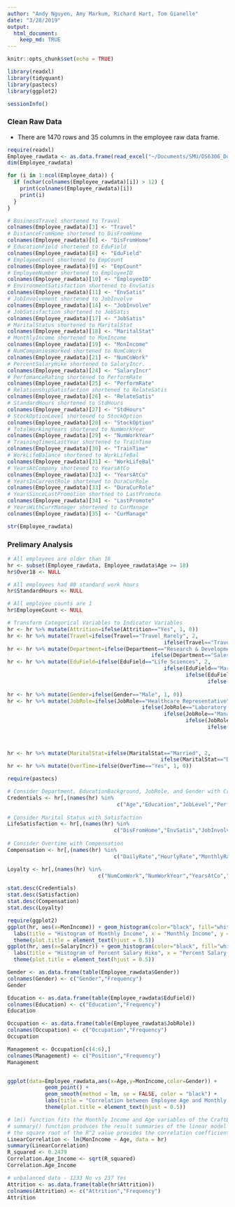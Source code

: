 ```yaml
---
author: "Andy Nguyen, Amy Markum, Richard Hart, Tom Gianelle"
date: "3/28/2019"
output: 
  html_document:
    keep_md: TRUE
---
```


```r
knitr::opts_chunk$set(echo = TRUE)

library(readxl)
library(tidyquant)
library(pastecs)
library(ggplot2)
```

``` r
sessionInfo()
```

### Clean Raw Data
  * There are 1470 rows and 35 columns in the employee raw data frame.
``` r
require(readxl)
Employee_rawdata <- as.data.frame(read_excel("~/Documents/SMU/DS6306_DoingDataScience/CaseStudy_2/CaseStudy2-data.xlsx"))
dim(Employee_rawdata)
```

``` r
for (i in 1:ncol(Employee_data)) {
  if (nchar(colnames(Employee_rawdata)[i]) > 12) {
    print(colnames(Employee_rawdata)[i])
    print(i)
  }
}

# BusinessTravel shortened to Travel
colnames(Employee_rawdata)[3] <- "Travel"
# DistanceFromHome shortened to DisFromHome
colnames(Employee_rawdata)[6] <- "DisFromHome"
# EducationField shortened to EduField
colnames(Employee_rawdata)[8] <- "EduField"
# EmployeeCount shortened to EmpCount
colnames(Employee_rawdata)[9] <- "EmpCount"
# EmployeeNumber shortened to EmployeeID
colnames(Employee_rawdata)[10] <- "EmployeeID"
# EnvironmentSatisfaction shortened to EnvSatis
colnames(Employee_rawdata)[11] <- "EnvSatis"
# JobInvolvement shortened to JobInvolve
colnames(Employee_rawdata)[14] <- "JobInvolve"
# JobSatisfaction shortened to JobSatis
colnames(Employee_rawdata)[17] <- "JobSatis"
# MaritalStatus shortened to MaritalStat
colnames(Employee_rawdata)[18] <- "MaritalStat"
# MonthlyIncome shortened to MonIncome
colnames(Employee_rawdata)[19] <- "MonIncome"
# NumCompaniesWorked shortened to NumCoWork
colnames(Employee_rawdata)[21] <- "NumCoWork"
# PercentSalaryHike shortened to SalaryIncr.
colnames(Employee_rawdata)[24] <- "SalaryIncr"
# PerfomanceRating shortened to PerformRate
colnames(Employee_rawdata)[25] <- "PerformRate"
# RelationshipSatisfaction shortened to RelateSatis
colnames(Employee_rawdata)[26] <- "RelateSatis"
# StandardHours shortened to StdHours
colnames(Employee_rawdata)[27] <- "StdHours"
# StockOptionLevel shortened to StockOption
colnames(Employee_rawdata)[28] <- "StockOption"
# TotalWorkingYears shortened to NumWorkYear
colnames(Employee_rawdata)[29] <- "NumWorkYear"
# TrainingTimesLastYear shortened to TrainTime
colnames(Employee_rawdata)[30] <- "TrainTime"
# WorkLifeBalance shortened to WorkLifeBal
colnames(Employee_rawdata)[31] <- "WorkLifeBal"
# YearsAtCompany shortened to YearsAtCo
colnames(Employee_rawdata)[32] <- "YearsAtCo"
# YearsInCurrentRole shortened to DuraCurRole
colnames(Employee_rawdata)[33] <- "DuraCurRole"
# YearsSinceLastPromotion shortned to LastPromote
colnames(Employee_rawdata)[34] <- "LastPromote"
# YearsWithCurrManager shortened to CurManage
colnames(Employee_rawdata)[35] <- "CurManage"

str(Employee_rawdata)
```

### Prelimary Analysis

``` r
# All employees are older than 18
hr <- subset(Employee_rawdata, Employee_rawdata$Age >= 18)
hr$Over18 <- NULL

# All employees had 80 standard work hours
hr$StandardHours <- NULL

# All employee counts are 1
hr$EmployeeCount <- NULL

# Transform Categorical Variables to Indicator Variables
hr <- hr %>% mutate(Attrition=ifelse(Attrition=="Yes", 1, 0))
hr <- hr %>% mutate(Travel=ifelse(Travel=="Travel_Rarely", 2, 
                                                  ifelse(Travel=="Travel_Frequently", 3, 1)))
hr <- hr %>% mutate(Department=ifelse(Department=="Research & Development", 2, 
                                              ifelse(Department=="Sales", 3, 1)))
hr <- hr %>% mutate(EduField=ifelse(EduField=="Life Sciences", 2, 
                                                  ifelse(EduField=="Marketing", 3, 
                                                         ifelse(EduField=="Medical", 4,
                                                                ifelse(EduField=="Other", 5,
                                                                       ifelse(EduField=="Technical Degree", 6, 1))))))
hr <- hr %>% mutate(Gender=ifelse(Gender=="Male", 1, 0))
hr <- hr %>% mutate(JobRole=ifelse(JobRole=="Healthcare Representative", 2,
                                           ifelse(JobRole=="Laboratory Technician", 3,
                                                  ifelse(JobRole=="Manager", 4,
                                                         ifelse(JobRole=="Manufacturing Director", 5,
                                                                ifelse(JobRole=="Research Director", 6, 
                                                                       ifelse(JobRole=="Research Scientist", 7,
                                                                              ifelse(JobRole=="Sales Executive", 8,
                                                                                     ifelse(JobRole=="Sales Representative", 9, 0)))))))))
hr <- hr %>% mutate(MaritalStat=ifelse(MaritalStat=="Married", 2,
                                                 ifelse(MaritalStat=="Divorced", 3, 1)))
hr <- hr %>% mutate(OverTime=ifelse(OverTime=="Yes", 1, 0))
```

``` r
require(pastecs)

# Consider Department, EducationBackground, JobRole, and Gender with Credentials
Credentials <- hr[,(names(hr) %in%
                                   c("Age","Education","JobLevel","PerformRate"))]
                                 
# Consider Marital Status with Satisfaction
LifeSatisfaction <- hr[,(names(hr) %in%
                                  c("DisFromHome","EnvSatis","JobInvolve","JobSatis","RelateSatis","WorkLifeBal"))]
                              
# Consider Overtime with Compensation                                  
Compensation <- hr[,(names(hr) %in%
                                  c("DailyRate","HourlyRate","MonthlyRate","MonIncome","SalaryIncr","LastPromote","StockOption"))]

Loyalty <- hr[,(names(hr) %in%
                             c("NumComWork","NumWorkYear","YearsAtCo","DuraCurRole","CurManage"))]

stat.desc(Credentials)
stat.desc(Satisfaction)
stat.desc(Compensation)
stat.desc(Loyalty)

require(ggplot2)
ggplot(hr, aes(x=MonIncome)) + geom_histogram(color="black", fill="white",bins = 25) + 
  labs(title = "Histogram of Monthly Income", x = "Monthly Income", y = "Frequency") + 
  theme(plot.title = element_text(hjust = 0.5))
ggplot(hr, aes(x=SalaryIncr)) + geom_histogram(color="black", fill="white",bins=4) + 
  labs(title = "Histogram of Percent Salary Hike", x = "Percent Salary Hike", y = "Frequency") + 
  theme(plot.title = element_text(hjust = 0.5))
```

``` r
Gender <- as.data.frame(table(Employee_rawdata$Gender))
colnames(Gender) <- c("Gender","Frequency")
Gender

Education <- as.data.frame(table(Employee_rawdata$EduField))
colnames(Education) <- c("Education","Frequency")
Education

Occupation <- as.data.frame(table(Employee_rawdata$JobRole))
colnames(Occupation) <- c("Occupation","Frequency")
Occupation
```

```r
Management <- Occupation[c(4:6),]
colnames(Management) <- c("Position","Frequency")
Management
```

``` r

```

``` r
ggplot(data=Employee_rawdata,aes(x=Age,y=MonIncome,color=Gender)) + 
            geom_point() + 
            geom_smooth(method = lm, se = FALSE, color = "black") +
            labs(title = "Correlation between Employee Age and Monthly Income", x = "Age (Years)", y = "Monthly Income ($)") +
            theme(plot.title = element_text(hjust = 0.5))

# lm() function fits the Monthly Income and Age variables of the CraftBeers dataset with a linear model using ABV as the response variable and IBU as the explanatory variable
# summary() function produces the result summaries of the linear model fit
# the square root of the R^2 value provides the correlation coefficient for the linear fit model of ABV and IBU
LinearCorrelation <- lm(MonIncome ~ Age, data = hr)
summary(LinearCorrelation)
R_squared <- 0.2479
Correlation.Age_Income <- sqrt(R_squared)
Correlation.Age_Income

# unbalanced data - 1233 No vs 237 Yes
Attrition <- as.data.frame(table(hr$Attrition))
colnames(Attrition) <- c("Attrition","Frequency")
Attrition
```

``` r

```